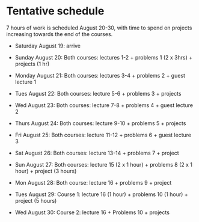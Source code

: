 # Tentative schedule

7 hours of work is scheduled August 20-30, with time to spend on projects increasing towards the end of the courses.

- Saturday August 19: arrive

- Sunday August 20: Both courses: lectures 1-2 + problems 1 (2 x 3hrs) + projects (1 hr)

- Monday August 21: Both courses: lectures 3-4 + problems 2 + guest lecture 1

- Tues August 22: Both courses: lecture 5-6 + problems 3 + projects

- Wed August 23: Both courses: lecture 7-8 + problems 4 + guest lecture 2

- Thurs August 24: Both courses: lecture 9-10 + problems 5 + projects

- Fri August 25: Both courses: lecture 11-12 + problems 6 + guest lecture 3

- Sat August 26: Both courses: lecture 13-14 + problems 7 + project

- Sun August 27: Both courses: lecture 15 (2 x 1 hour) + problems 8 (2 x 1 hour) + project (3 hours)

- Mon August 28: Both course: lecture 16 + problems 9 + project

- Tues August 29: Course 1: lecture 16 (1 hour) + problems 10 (1 hour) + project (5 hours)

- Wed August 30: Course 2: lecture 16 + Problems 10 + projects
